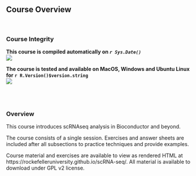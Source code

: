 ## Course Overview
<br>

### Course Integrity

**This course is compiled automatically on _`r Sys.Date()`_ **
<br>
[<img src="https://github.com/RockefellerUniversity/scRNA-seq/workflows/compilation-check/badge.svg">](https://github.com/RockefellerUniversity/scRNA-seq/actions?query=workflow%3compilation-check)

**The course is tested and available on MacOS, Windows and Ubuntu Linux for `r R.Version()$version.string`**
<br>
[<img src="https://github.com/RockefellerUniversity/scRNA-seq/workflows/OS-check/badge.svg">](https://github.com/RockefellerUniversity/scRNA-seq/actions?query=workflow%3AOS-check)

<br>
<br>

### Overview

This course introduces scRNAseq analysis in Bioconductor and beyond.

The course consists of a single session. Exercises and answer sheets are included after all subsections to practice techniques and provide examples.

Course material and exercises are available to view as rendered HTML at https://rockefelleruniversity.github.io/scRNA-seq/.
All material is available to download under GPL v2 license.

